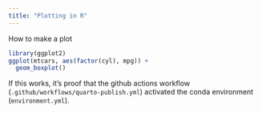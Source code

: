 ```yaml
---
title: "Plotting in R"
---
```


How to make a plot

```r
library(ggplot2)
ggplot(mtcars, aes(factor(cyl), mpg)) +
  geom_boxplot()
```

If this works, it's proof that the github actions workflow (`.github/workflows/quarto-publish.yml`) activated the conda environment (`environment.yml`).
